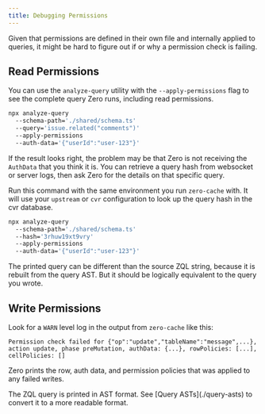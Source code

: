 ```yaml
---
title: Debugging Permissions
---
```


Given that permissions are defined in their own file and internally applied to queries, it might be hard to figure out if or why a permission check is failing.

## Read Permissions

You can use the `analyze-query` utility with the `--apply-permissions` flag to see the complete query Zero runs, including read permissions.

```bash
npx analyze-query
  --schema-path='./shared/schema.ts'
  --query='issue.related("comments")'
  --apply-permissions
  --auth-data='{"userId":"user-123"}'
```

If the result looks right, the problem may be that Zero is not receiving the `AuthData` that you think it is. You can retrieve a query hash from websocket or server logs, then ask Zero for the details on that specific query.

Run this command with the same environment you run `zero-cache` with. It will use your `upstream` or `cvr` configuration to look up the query hash in the cvr database.

```bash
npx analyze-query
  --schema-path='./shared/schema.ts'
  --hash='3rhuw19xt9vry'
  --apply-permissions
  --auth-data='{"userId":"user-123"}'
```

<Note type="note" slug="decompilation">
  The printed query can be different than the source ZQL string, because it is
  rebuilt from the query AST. But it should be logically equivalent to the query
  you wrote.
</Note>

## Write Permissions

Look for a `WARN` level log in the output from `zero-cache` like this:

```
Permission check failed for {"op":"update","tableName":"message",...}, action update, phase preMutation, authData: {...}, rowPolicies: [...], cellPolicies: []
```

Zero prints the row, auth data, and permission policies that was applied to any failed writes.

<Note slug="ast-format">
  The ZQL query is printed in AST format. See [Query ASTs](./query-asts) to
  convert it to a more readable format.
</Note>
